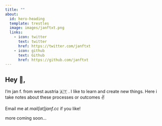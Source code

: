 ```yaml
---
title: ""
about:
  id: hero-heading
  template: trestles
  image: images/janftxt.png
  links:
    - icon: twitter
      text: twitter
      href: https://twitter.com/janftxt
    - icon: github
      text: Github
      href: https://github.com/janftxt
---
```

:::{#hero-heading}

## Hey 👋,

I’m jan f. from west austria 🇦🇹 . I like to learn and create new things.
Here i take notes about these processes or outcomes ✌️

Email me at <i>mail[at]janf.cc</i> if you like!

more coming soon...
:::